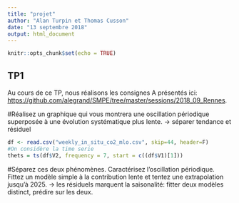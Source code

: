 ```yaml
---
title: "projet"
author: "Alan Turpin et Thomas Cusson"
date: "13 septembre 2018"
output: html_document
---
```


```r
knitr::opts_chunk$set(echo = TRUE)
```

## TP1

Au cours de ce TP, nous réalisons les consignes A présentés ici: <https://github.com/alegrand/SMPE/tree/master/sessions/2018_09_Rennes>.


#Réalisez un graphique qui vous montrera une oscillation périodique superposée à une évolution systématique plus lente.
-> séparer tendance et résiduel

```r
df <- read.csv("weekly_in_situ_co2_mlo.csv", skip=44, header=F)
#On considère la time serie
thets = ts(df$V2, frequency = 7, start = c((df$V1)[1]))


```
    
#Séparez ces deux phénomènes. Caractérisez l’oscillation périodique. Fittez un modèle simple à la contribution lente et tentez une extrapolation jusqu’à 2025.
-> les résiduels marquent la saisonalité: fitter deux modèles distinct, prédire sur les deux.



